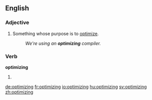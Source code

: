 ==English==

===Adjective===
{{en-adj|-}}

# Something whose purpose is to [[optimize]].
#: ''We're using an '''optimizing''' compiler.''

===Verb===
'''optimizing'''

# {{present participle of|optimize|lang=en}}

[[de:optimizing]]
[[fr:optimizing]]
[[io:optimizing]]
[[hu:optimizing]]
[[sv:optimizing]]
[[zh:optimizing]]